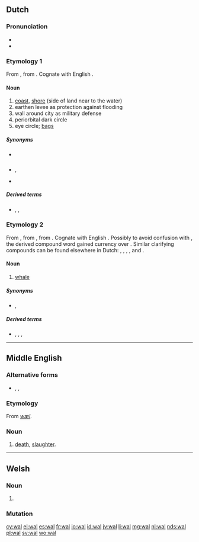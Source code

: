 {{also|WAL|Wal|wal|wał|wäl|wal-}}
==Dutch==

===Pronunciation===
* {{rhymes|ɑl|lang=nl}}
* {{audio|Nl-wal.ogg|audio|lang=nl}}

===Etymology 1===
From {{der|nl|la|vallum||wall}}, from {{m|la|vallus||stake, palisade, point}}. Cognate with English {{m|en|wall}}.

====Noun====
{{nl-noun|m|-en|walletje}}

# [[coast]], [[shore]] (side of land near to the water)
# earthen levee as protection against flooding
# wall around city as military defense
# periorbital dark circle
# eye circle; [[bags]]

=====Synonyms=====
* {{sense|levee}} {{l|nl|dijk}}
* {{sense|defensive wall}} {{l|nl|omwalling}}, {{l|nl|stadsmuur}}
* {{sense|eye bags}} {{l|nl|oogwal}}

=====Derived terms=====
* {{l|nl|bewallen}}, {{l|nl|walling}}, {{l|nl|stadswal}}

===Etymology 2===
From {{inh|nl|dum|wal||whale}}, from {{inh|nl|odt|*wal}}, from {{inh|nl|gem-pro|*hwalaz||whale}}. Cognate with English {{m|en|whale}}. Possibly to avoid confusion with {{m|nl|wal||wall; shore}}, the derived compound word {{m|nl|walvis||whale; lit. whale-fish}} gained currency over {{m|nl|wal||whale}}. Similar clarifying compounds can be found elsewhere in Dutch: {{m|nl|kraanvogel||crane; lit. crane-bird}}, {{m|nl|muildier||mule; lit. mule-animal}}, {{m|nl|oeros||auroch; auroch-ox}}, {{m|nl|rendier||rein; lit. rein-animal}}, {{m|nl|tortelduif||turtle (bird); lit. turtle dove}} and {{m|nl|windhond||greyhound; lit. wind-dog}}.

====Noun====
{{nl-noun|m|-en|walletje}}

# {{label|nl|archaic}} [[whale]]

=====Synonyms=====
* {{sense|whale}} {{l|nl|walvis}}, {{l|nl|waldier}}

=====Derived terms=====
* {{l|nl|walvis}}, {{l|nl|waldier}}, {{l|nl|walrus}}, {{l|nl|grindewal}}

----

==Middle English==

===Alternative forms===
* {{l|enm|wæl|wæl(e)}}, {{l|enm|wale}}, {{l|enm|wel}}

===Etymology===
From {{etyl|ang|enm}} ''[[wæl]]''.

===Noun===
{{enm-noun|g=}}

# [[death]], [[slaughter]].

----

==Welsh==

===Noun===
{{head|cy|mutated noun}}

# {{soft mutation of|gwal|lang=cy}}

===Mutation===
{{cy-mut-auto|gwal}}

[[cy:wal]]
[[el:wal]]
[[es:wal]]
[[fr:wal]]
[[io:wal]]
[[id:wal]]
[[jv:wal]]
[[li:wal]]
[[mg:wal]]
[[nl:wal]]
[[nds:wal]]
[[pl:wal]]
[[sv:wal]]
[[wo:wal]]